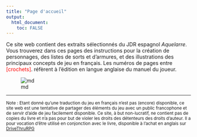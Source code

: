 ---
title: "Page d'accueil"
output: 
  html_document:
    toc: FALSE
---




Ce site web contient des extraits sélectionnés du JDR espagnol *Aquelarre*. Vous trouverez dans ces pages des instructions pour la création de personnages, des listes de sorts et d'armures, et des illustrations des principaux concepts de jeu en français. Les numéros de pages entre <span style="color:red">[crochets]</span>. réfèrent à l'édition en langue anglaise du manuel du joueur.


![md](assets/images/medievaldemon.jpg)

***

<sub> Note : Etant donné qu'une traduction du jeu en français n'est pas (encore) disponible, ce site web est une tentative de partager des éléments du jeu avec un public francophone et de servir d'aide de jeu facilement disponible. Ce site, à but non-lucratif, ne contient pas de copies du livre et n'a pas pour but de violer les droits des détenteurs des droits d'auteur. Il a pour vocation d'être utilisé en conjonction avec le livre, disponible à l'achat en anglais sur [DriveThruRPG](https://www.drivethrurpg.com/product/237059/Aquelarre?cPath=5328_24247) </sub>

